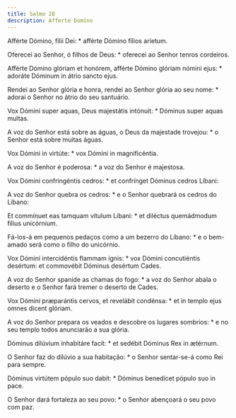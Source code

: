```yaml
---
title: Salmo 28
description: Afferte Domino
---
```


<div class="side-by-side not-content">

Afférte Dómino, fílii Dei: * afférte Dómino fílios aríetum.

Oferecei ao Senhor, ó filhos de Deus: * oferecei ao Senhor tenros cordeiros.

Afférte Dómino glóriam et honórem, afférte Dómino glóriam nómini ejus: * adoráte Dóminum in átrio sancto ejus.

Rendei ao Senhor glória e honra, rendei ao Senhor glória ao seu nome: * adorai o Senhor no átrio do seu santuário.

Vox Dómini super aquas, Deus majestátis intónuit: * Dóminus super aquas multas.

A voz do Senhor está sobre as águas, o Deus da majestade trovejou: * o Senhor está sobre muitas águas.

Vox Dómini in virtúte: * vox Dómini in magnificéntia.

A voz do Senhor é poderosa: * a voz do Senhor é majestosa.

Vox Dómini confringéntis cedros: * et confrínget Dóminus cedros Líbani:

A voz do Senhor quebra os cedros: * e o Senhor quebrará os cedros do Líbano:

Et commínuet eas tamquam vítulum Líbani: * et diléctus quemádmodum fílius unicórnium.

Fá-los-á em pequenos pedaços como a um bezerro do Líbano: * e o bem-amado será como o filho do unicórnio.

Vox Dómini intercidéntis flammam ignis: * vox Dómini concutiéntis desértum: et commovébit Dóminus desértum Cades.

A voz do Senhor spanide as chamas do fogo: * a voz do Senhor abala o deserto e o Senhor fará tremer o deserto de Cades.

Vox Dómini præparántis cervos, et revelábit condénsa: * et in templo ejus omnes dicent glóriam.

A voz do Senhor prepara os veados e descobre os lugares sombrios: * e no seu templo todos anunciarão a sua glória.

Dóminus dilúvium inhabitáre facit: * et sedébit Dóminus Rex in ætérnum.

O Senhor faz do dilúvio a sua habitação: * o Senhor sentar-se-á como Rei para sempre.

Dóminus virtútem pópulo suo dabit: * Dóminus benedícet pópulo suo in pace.

O Senhor dará fortaleza ao seu povo: * o Senhor abençoará o seu povo com paz.

</div>
